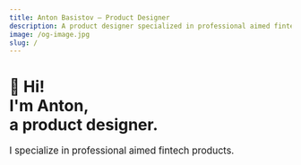 ```yaml
---
title: Anton Basistov — Product Designer
description: A product designer specialized in professional aimed fintech products.
image: /og-image.jpg
slug: /
---
```



<Canvas className="background-canvas" />

#  👋 Hi!<br/>I'm Anton,<br/>a product designer.

<big>
  I specialize in professional aimed fintech products.
</big>

<div id="work">
  <Cards />
</div>